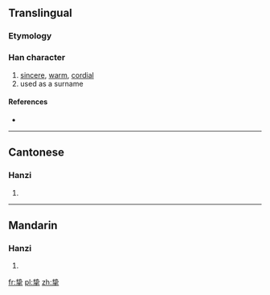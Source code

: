 {{also|摯}}
==Translingual==

===Etymology===
{{Han simp|摯|f=執|t=执}}

===Han character===
{{Han char|rn=64|rad=手|as=06|sn=10|four=|canj=手戈手 (QIQ)}}

# [[sincere]], [[warm]], [[cordial]]
# used as a surname

====References====
* {{Han ref|kx=0431.171|hdz=31863.020|uh=631A|ud=25370}}

----

==Cantonese==

===Hanzi===
{{yue-hanzi|jyut=|y=ji3|tra=摯}}

# {{defn|lang=yue|sort=手06}}

----

==Mandarin==

===Hanzi===
{{cmn-hanzi|tra=摯|pin=[[zhì]] ([[zhi4]])|wg=chih<sup>4</sup>}}

# {{defn|lang=cmn|sort=手06}}

[[fr:挚]]
[[pl:挚]]
[[zh:挚]]